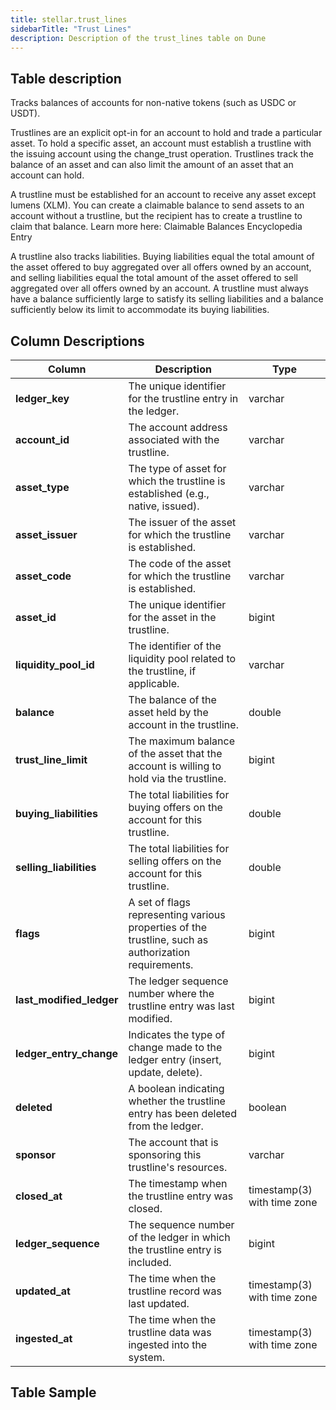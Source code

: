 ```yaml
---
title: stellar.trust_lines
sidebarTitle: "Trust Lines"
description: Description of the trust_lines table on Dune
---
```


## Table description

Tracks balances of accounts for non-native tokens (such as USDC or USDT).

Trustlines are an explicit opt-in for an account to hold and trade a particular asset. To hold a specific asset, an account must establish a trustline with the issuing account using the change_trust operation. Trustlines track the balance of an asset and can also limit the amount of an asset that an account can hold.

A trustline must be established for an account to receive any asset except lumens (XLM). You can create a claimable balance to send assets to an account without a trustline, but the recipient has to create a trustline to claim that balance. Learn more here: Claimable Balances Encyclopedia Entry

A trustline also tracks liabilities. Buying liabilities equal the total amount of the asset offered to buy aggregated over all offers owned by an account, and selling liabilities equal the total amount of the asset offered to sell aggregated over all offers owned by an account. A trustline must always have a balance sufficiently large to satisfy its selling liabilities and a balance sufficiently below its limit to accommodate its buying liabilities.

## Column Descriptions

| **Column**                            | **Description**                                                              | **Type**                              |
| --------------------------------------|------------------------------------------------------------------------------| ------------------------------------- |
| **ledger_key**                        | The unique identifier for the trustline entry in the ledger.                 | varchar                              |
| **account_id**                        | The account address associated with the trustline.                           | varchar                              |
| **asset_type**                        | The type of asset for which the trustline is established (e.g., native, issued). | varchar                          |
| **asset_issuer**                      | The issuer of the asset for which the trustline is established.              | varchar                              |
| **asset_code**                        | The code of the asset for which the trustline is established.                | varchar                              |
| **asset_id**                          | The unique identifier for the asset in the trustline.                        | bigint                               |
| **liquidity_pool_id**                 | The identifier of the liquidity pool related to the trustline, if applicable. | varchar                              |
| **balance**                           | The balance of the asset held by the account in the trustline.               | double                               |
| **trust_line_limit**                  | The maximum balance of the asset that the account is willing to hold via the trustline. | bigint                         |
| **buying_liabilities**                | The total liabilities for buying offers on the account for this trustline.   | double                               |
| **selling_liabilities**               | The total liabilities for selling offers on the account for this trustline.  | double                               |
| **flags**                             | A set of flags representing various properties of the trustline, such as authorization requirements. | bigint                      |
| **last_modified_ledger**              | The ledger sequence number where the trustline entry was last modified.      | bigint                               |
| **ledger_entry_change**               | Indicates the type of change made to the ledger entry (insert, update, delete). | bigint                            |
| **deleted**                           | A boolean indicating whether the trustline entry has been deleted from the ledger. | boolean                       |
| **sponsor**                           | The account that is sponsoring this trustline's resources.                   | varchar                              |
| **closed_at**                         | The timestamp when the trustline entry was closed.                           | timestamp(3) with time zone          |
| **ledger_sequence**                   | The sequence number of the ledger in which the trustline entry is included.  | bigint                               |
| **updated_at**                        | The time when the trustline record was last updated.                         | timestamp(3) with time zone          |
| **ingested_at**                       | The time when the trustline data was ingested into the system.               | timestamp(3) with time zone          |


## Table Sample


<TableSample tableSchema="stellar" tableName="trust_lines" />

